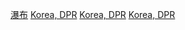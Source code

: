 [[Category:朝鮮民主主義人民共和國地理|瀑布]]
[[Category:朝鮮半島瀑布|Korea, DPR]]
[[Category:亞洲瀑布|Korea, DPR]]
[[Category:各國瀑布|Korea, DPR]]
